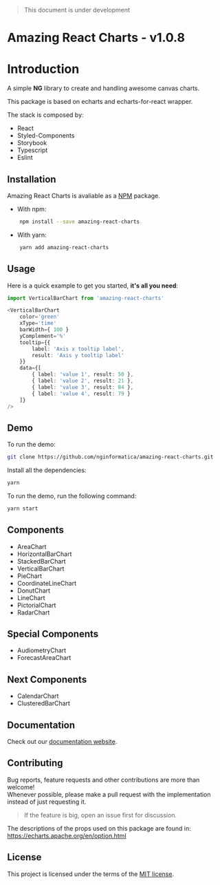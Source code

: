 
<Meta title="Introduction" />

> This document is under development

# Amazing React Charts - v1.0.8

# Introduction

A simple **NG** library to create and handling awesome canvas charts. 

This package is based on echarts and echarts-for-react wrapper.

The stack is composed by:

- React
- Styled-Components
- Storybook
- Typescript
- Eslint

## Installation

Amazing React Charts is avaliable as a [NPM](https://www.npmjs.com/package/amazing-react-charts) package.

- With npm:

```sh
    npm install --save amazing-react-charts
```

- With yarn:

```sh
    yarn add amazing-react-charts
```

## Usage

Here is a quick example to get you started, **it's all you need**:

```ts
import VerticalBarChart from 'amazing-react-charts'

<VerticalBarChart
    color='green'
    xType='time'
    barWidth={ 100 }
    yComplement='%'
    tooltip={{ 
        label: 'Axis x tooltip label',
        result: 'Axis y tooltip label'
    }}
    data={[
        { label: 'value 1', result: 50 },
        { label: 'value 2', result: 21 },
        { label: 'value 3', result: 84 },
        { label: 'value 4', result: 79 }
    ]}
/>
```

## Demo

To run the demo:

```sh
git clone https://github.com/nginformatica/amazing-react-charts.git
```

Install all the dependencies:

```sh
yarn
```

To run the demo, run the following command:

```sh
yarn start
```

## Components

- AreaChart
- HorizontalBarChart
- StackedBarChart
- VerticalBarChart
- PieChart
- CoordinateLineChart
- DonutChart
- LineChart
- PictorialChart
- RadarChart

## Special Components

- AudiometryChart
- ForecastAreaChart

## Next Components

- CalendarChart
- ClusteredBarChart

## Documentation

Check out our [documentation website](https://amazing-react-charts.now.sh/).
  
## Contributing

Bug reports, feature requests and other contributions are more than welcome! <br/>
Whenever possible, please make a pull request with the implementation instead of just requesting it.

> If the feature is big, open an issue first for discussion.

The descriptions of the props used on this package are found in: https://echarts.apache.org/en/option.html

## License

This project is licensed under the terms of the
[MIT license](/LICENSE).

